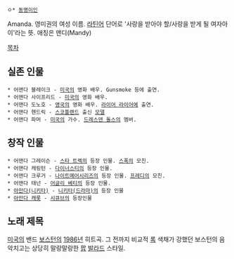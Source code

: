  ㅇ* [[동명이인]]

Amanda. 영미권의 여성 이름. [[라틴어]] 단어로 '사랑을 받아야 할/사랑을 받게 될 여자아이'라는 뜻. 애칭은 맨디(Mandy)

[[목차]]

== 실존 인물 ==
 * 어맨다 블레이크 - [[미국]]의 영화 배우. Gunsmoke 등에 출연.
 * 어맨다 사이프리드 - [[미국]]의 영화 배우.
 * 어맨다 도노호 - [[영국]]의 영화 배우. [[라이어 라이어]]에 출연.
 * 어맨다 헨드릭 - [[스코틀랜드]] 출신 [[모델]]
 * 어맨다 파머 - [[미국]]의 가수. [[드레스덴 돌스]]의 멤버.

== 창작 인물 ==
 * 어맨다 그레이슨 - [[스타 트렉]]의 등장 인물. [[스폭]]의 모친.
 * 어맨다 캐링턴 - [[다이너스티]]의 등장 인물.
 * 어맨다 크루거 - [[나이트메어]]시리즈의 등장 인물. [[프레디]]의 모친.
 * 어맨다 태넌 - [[어글리 베티]]의 등장 인물.
 * [[아만다(니키타)]] - [[니키타(드라마)]]의 등장 인물
 * [[아만다 캐롯]] - [[시큐브]]의 등장인물

== 노래 제목 ==
[[미국]]의 밴드 [[보스턴]]의 [[1986년]] 히트곡. 그 전까지 비교적 [[록]] 색채가 강했던 보스턴의 음악치고는 상당히 말랑말랑한 [[팝]] [[발라드]] 스타일. 

{{{#!html
 <object width="420" height="315"><param name="movie" value="http://www.youtube.com/v/zpp19QS_SEk?version=3&amp;hl=en_US"></param><param name="allowFullScreen" value="true"></param><param name="allowscriptaccess" value="always"></param><embed src="http://www.youtube.com/v/zpp19QS_SEk?version=3&amp;hl=en_US" type="application/x-shockwave-flash" width="420" height="315" allowscriptaccess="always" allowfullscreen="true"></embed></object>
}}}
